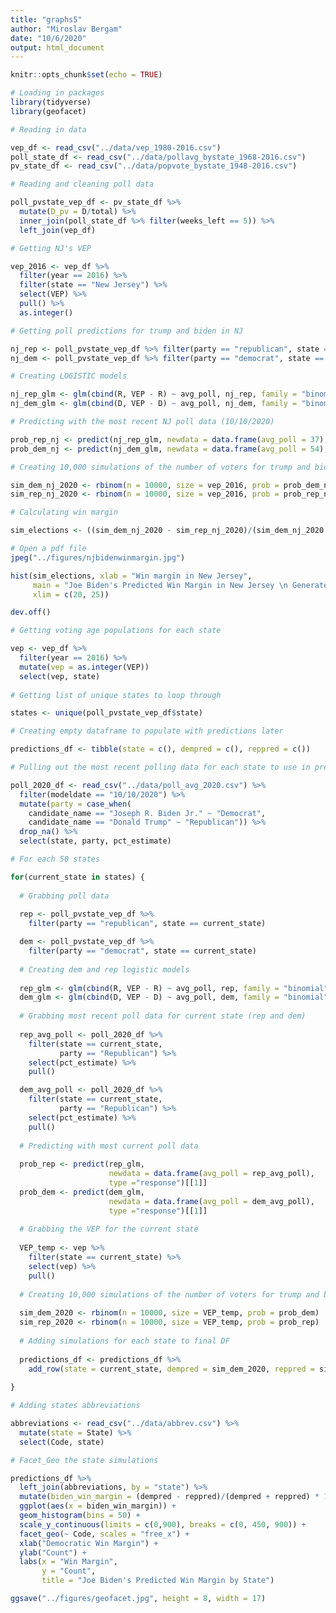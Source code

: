 ```yaml
---
title: "graphs5"
author: "Miroslav Bergam"
date: "10/6/2020"
output: html_document
---
```


```r
knitr::opts_chunk$set(echo = TRUE)

# Loading in packages
library(tidyverse)
library(geofacet)

```

```r

# Reading in data

vep_df <- read_csv("../data/vep_1980-2016.csv")
poll_state_df <- read_csv("../data/pollavg_bystate_1968-2016.csv")
pv_state_df <- read_csv("../data/popvote_bystate_1948-2016.csv")

```

```r

# Reading and cleaning poll data

poll_pvstate_vep_df <- pv_state_df %>%
  mutate(D_pv = D/total) %>%
  inner_join(poll_state_df %>% filter(weeks_left == 5)) %>%
  left_join(vep_df)

# Getting NJ's VEP

vep_2016 <- vep_df %>%
  filter(year == 2016) %>%
  filter(state == "New Jersey") %>%
  select(VEP) %>%
  pull() %>%
  as.integer()

# Getting poll predictions for trump and biden in NJ

nj_rep <- poll_pvstate_vep_df %>% filter(party == "republican", state == "New Jersey")
nj_dem <- poll_pvstate_vep_df %>% filter(party == "democrat", state == "New Jersey")

# Creating LOGISTIC models

nj_rep_glm <- glm(cbind(R, VEP - R) ~ avg_poll, nj_rep, family = "binomial")
nj_dem_glm <- glm(cbind(D, VEP - D) ~ avg_poll, nj_dem, family = "binomial")

# Predicting with the most recent NJ poll data (10/10/2020)

prob_rep_nj <- predict(nj_rep_glm, newdata = data.frame(avg_poll = 37), type ="response")[[1]]
prob_dem_nj <- predict(nj_dem_glm, newdata = data.frame(avg_poll = 54), type ="response")[[1]]

# Creating 10,000 simulations of the number of voters for trump and biden in NJ 

sim_dem_nj_2020 <- rbinom(n = 10000, size = vep_2016, prob = prob_dem_nj)
sim_rep_nj_2020 <- rbinom(n = 10000, size = vep_2016, prob = prob_rep_nj)

# Calculating win margin

sim_elections <- ((sim_dem_nj_2020 - sim_rep_nj_2020)/(sim_dem_nj_2020 + sim_rep_nj_2020) * 100)

# Open a pdf file
jpeg("../figures/njbidenwinmargin.jpg") 

hist(sim_elections, xlab = "Win margin in New Jersey",
     main = "Joe Biden's Predicted Win Margin in New Jersey \n Generated from 10,000 Simulations",
     xlim = c(20, 25))

dev.off()


```

```r


# Getting voting age populations for each state

vep <- vep_df %>%
  filter(year == 2016) %>%
  mutate(vep = as.integer(VEP))
  select(vep, state)
  
# Getting list of unique states to loop through

states <- unique(poll_pvstate_vep_df$state)

# Creating empty dataframe to populate with predictions later

predictions_df <- tibble(state = c(), dempred = c(), reppred = c())

# Pulling out the most recent polling data for each state to use in predictions

poll_2020_df <- read_csv("../data/poll_avg_2020.csv") %>%
  filter(modeldate == "10/10/2020") %>%
  mutate(party = case_when(
    candidate_name == "Joseph R. Biden Jr." ~ "Democrat",
    candidate_name == "Donald Trump" ~ "Republican")) %>%
  drop_na() %>%
  select(state, party, pct_estimate)

# For each 50 states

for(current_state in states) {
  
  # Grabbing poll data
  
  rep <- poll_pvstate_vep_df %>%
    filter(party == "republican", state == current_state) 

  dem <- poll_pvstate_vep_df %>%
    filter(party == "democrat", state == current_state)
  
  # Creating dem and rep logistic models
  
  rep_glm <- glm(cbind(R, VEP - R) ~ avg_poll, rep, family = "binomial")
  dem_glm <- glm(cbind(D, VEP - D) ~ avg_poll, dem, family = "binomial")
  
  # Grabbing most recent poll data for current state (rep and dem)
  
  rep_avg_poll <- poll_2020_df %>%
    filter(state == current_state,
           party == "Republican") %>%
    select(pct_estimate) %>%
    pull()

  dem_avg_poll <- poll_2020_df %>%
    filter(state == current_state,
           party == "Republican") %>%
    select(pct_estimate) %>%
    pull()
  
  # Predicting with most current poll data
  
  prob_rep <- predict(rep_glm, 
                      newdata = data.frame(avg_poll = rep_avg_poll), 
                      type ="response")[[1]]
  prob_dem <- predict(dem_glm,
                      newdata = data.frame(avg_poll = dem_avg_poll), 
                      type ="response")[[1]]
  
  # Grabbing the VEP for the current state
  
  VEP_temp <- vep %>%
    filter(state == current_state) %>%
    select(vep) %>%
    pull()
  
  # Creating 10,000 simulations of the number of voters for trump and biden in each state
  
  sim_dem_2020 <- rbinom(n = 10000, size = VEP_temp, prob = prob_dem)
  sim_rep_2020 <- rbinom(n = 10000, size = VEP_temp, prob = prob_rep)
  
  # Adding simulations for each state to final DF
  
  predictions_df <- predictions_df %>%
    add_row(state = current_state, dempred = sim_dem_2020, reppred = sim_rep_2020)
  
}

```


```r

# Adding states abbreviations

abbreviations <- read_csv("../data/abbrev.csv") %>%
  mutate(state = State) %>%
  select(Code, state)

# Facet_Geo the state simulations

predictions_df %>%
  left_join(abbreviations, by = "state") %>%
  mutate(biden_win_margin = (dempred - reppred)/(dempred + reppred) * 100) %>%
  ggplot(aes(x = biden_win_margin)) + 
  geom_histogram(bins = 50) +
  scale_y_continuous(limits = c(0,900), breaks = c(0, 450, 900)) + 
  facet_geo(~ Code, scales = "free_x") +
  xlab("Democratic Win Margin") +
  ylab("Count") +
  labs(x = "Win Margin",
       y = "Count",
       title = "Joe Biden's Predicted Win Margin by State")

ggsave("../figures/geofacet.jpg", height = 8, width = 17)

```



